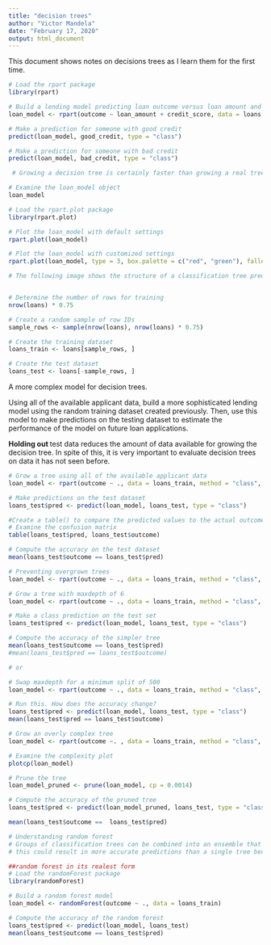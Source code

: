 ---
title: "decision trees"
author: "Victor Mandela"
date: "February 17, 2020"
output: html_document
---

This document shows notes on decisions trees as I learn them for the first time.

```{r making decisions with trees}
# Load the rpart package
library(rpart)

# Build a lending model predicting loan outcome versus loan amount and credit score
loan_model <- rpart(outcome ~ loan_amount + credit_score, data = loans, method = "class", control = rpart.control(cp = 0))

# Make a prediction for someone with good credit
predict(loan_model, good_credit, type = "class")

# Make a prediction for someone with bad credit
predict(loan_model, bad_credit, type = "class")

 # Growing a decision tree is certainly faster than growing a real tree! hahha

# Examine the loan_model object
loan_model

# Load the rpart.plot package
library(rpart.plot)

# Plot the loan_model with default settings
rpart.plot(loan_model)

# Plot the loan_model with customized settings
rpart.plot(loan_model, type = 3, box.palette = c("red", "green"), fallen.leaves = TRUE)

# The following image shows the structure of a classification tree predicting loan outcome from the applicant's credit score and requested loan amount.


# Determine the number of rows for training
nrow(loans) * 0.75

# Create a random sample of row IDs
sample_rows <- sample(nrow(loans), nrow(loans) * 0.75)

# Create the training dataset
loans_train <- loans[sample_rows, ]

# Create the test dataset
loans_test <- loans[-sample_rows, ]
```

A more complex model for decision trees.

Using all of the available applicant data, build a more sophisticated lending model using the random training dataset created previously. Then, use this model to make predictions on the testing dataset to estimate the performance of the model on future loan applications.

**Holding out ** test data reduces the amount of data available for growing the decision tree. In spite of this, it is very important to evaluate decision trees on data it has not seen before.

```{r Using all variables}
# Grow a tree using all of the available applicant data
loan_model <- rpart(outcome ~ ., data = loans_train, method = "class", control = rpart.control(cp = 0))

# Make predictions on the test dataset
loans_test$pred <- predict(loan_model, loans_test, type = "class")

#Create a table() to compare the predicted values to the actual outcome values.
# Examine the confusion matrix
table(loans_test$pred, loans_test$outcome)

# Compute the accuracy on the test dataset
mean(loans_test$outcome == loans_test$pred)

# Preventing overgrown trees
loan_model <- rpart(outcome ~ ., data = loans_train, method = "class", control = rpart.control(cp = 0))

# Grow a tree with maxdepth of 6
loan_model <- rpart(outcome ~ ., data = loans_train, method = "class", control = rpart.control(cp = 0, maxdepth = 6) )

# Make a class prediction on the test set
loans_test$pred <- predict(loan_model, loans_test, type = "class")

# Compute the accuracy of the simpler tree
mean(loans_test$outcome == loans_test$pred)
#mean(loans_test$pred == loans_test$outcome)

# or

# Swap maxdepth for a minimum split of 500 
loan_model <- rpart(outcome ~ ., data = loans_train, method = "class", control = rpart.control(cp = 0, minsplit = 500))

# Run this. How does the accuracy change?
loans_test$pred <- predict(loan_model, loans_test, type = "class")
mean(loans_test$pred == loans_test$outcome)

# Grow an overly complex tree
loan_model <- rpart(outcome ~. , data = loans_train, method = "class", control = rpart.control(cp = 0))

# Examine the complexity plot
plotcp(loan_model)

# Prune the tree
loan_model_pruned <- prune(loan_model, cp = 0.0014)

# Compute the accuracy of the pruned tree
loans_test$pred <- predict(loan_model_pruned, loans_test, type = "class")

mean(loans_test$outcome ==  loans_test$pred)

# Understanding random forest
# Groups of classification trees can be combined into an ensemble that generates a single prediction by allowing the trees to "vote" on the outcome
# this could result in more accurate predictions than a single tree because the diversity among the trees may lead it to discover more subtle patterns. The teamwork-based approach of the random forest may help it find important trends a single tree may miss

##random forest in its realest form
# Load the randomForest package
library(randomForest)

# Build a random forest model
loan_model <- randomForest(outcome ~ ., data = loans_train)

# Compute the accuracy of the random forest
loans_test$pred <- predict(loan_model, loans_test)
mean(loans_test$outcome == loans_test$pred)

```

